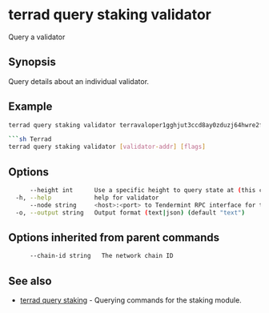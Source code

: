 # terrad query staking validator

Query a validator

## Synopsis

Query details about an individual validator.

## Example

```sh Terrad
terrad query staking validator terravaloper1gghjut3ccd8ay0zduzj64hwre2fxs9ldmqhffj

```sh Terrad
terrad query staking validator [validator-addr] [flags]
```

## Options

```sh Terrad
      --height int      Use a specific height to query state at (this can error if the node is pruning state)
  -h, --help            help for validator
      --node string     <host>:<port> to Tendermint RPC interface for this chain (default "tcp://localhost:26657")
  -o, --output string   Output format (text|json) (default "text")
```

## Options inherited from parent commands

```sh Terrad
      --chain-id string   The network chain ID
```

## See also

* [terrad query staking](./terrad_query_staking.mdx)	 - Querying commands for the staking module.


